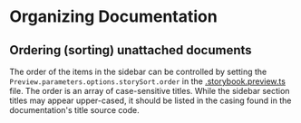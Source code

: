 
<Meta title="Organization/Documents" />

# Organizing Documentation

## Ordering (sorting) unattached documents

The order of the items in the sidebar can be controlled by setting the `Preview.parameters.options.storySort.order` in the [.storybook.preview.ts](https://github.com/ronsims2/storybook-cookbook/blob/bf37b71b6928079ab250de1a700d6754193d09f5/.storybook/preview.ts) file.
The order is an array of case-sensitive titles.
While the sidebar section titles may appear upper-cased, it should be listed in the casing found in the documentation's title source code.

